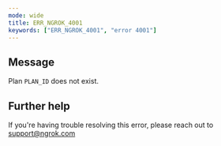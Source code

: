 ```yaml
---
mode: wide
title: ERR_NGROK_4001
keywords: ["ERR_NGROK_4001", "error 4001"]
---
```


## Message

Plan `PLAN_ID` does not exist.

## Further help

If you're having trouble resolving this error, please reach out to [support@ngrok.com](mailto:support@ngrok.com?subject=Help%20with%20ERR_NGROK_4001)
